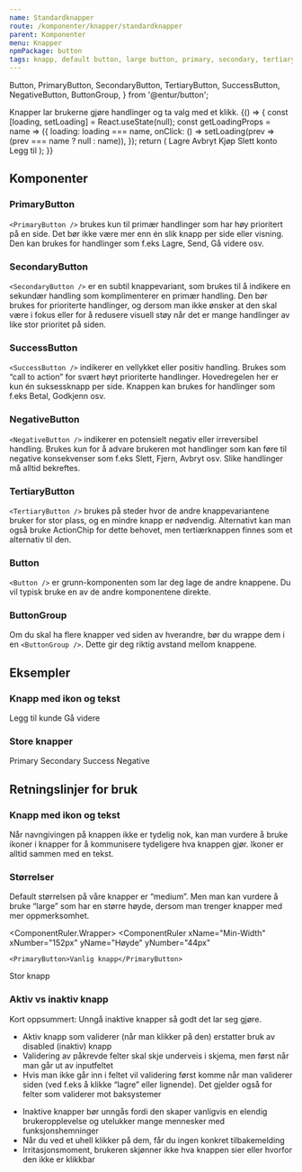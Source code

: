 ```yaml
---
name: Standardknapper
route: /komponenter/knapper/standardknapper
parent: Komponenter
menu: Knapper
npmPackage: button
tags: knapp, default button, large button, primary, secondary, tertiary, primær, sekundær, tertiær
---
```


  Button,
  PrimaryButton,
  SecondaryButton,
  TertiaryButton,
  SuccessButton,
  NegativeButton,
  ButtonGroup,
} from '@entur/button';

<PageHeader>
  Knapper lar brukerne gjøre handlinger og ta valg med et klikk.
</PageHeader>

<Playground>
  {() => {
    const [loading, setLoading] = React.useState(null);
    const getLoadingProps = name => ({
      loading: loading === name,
      onClick: () => setLoading(prev => (prev === name ? null : name)),
    });
    return (
      <ButtonGroup
        style={{
          display: 'flex',
          alignItems: 'center',
          justifyContent: 'center',
        }}
      >
        <PrimaryButton {...getLoadingProps('primary')}>Lagre</PrimaryButton>
        <SecondaryButton {...getLoadingProps('secondary')}>
          Avbryt
        </SecondaryButton>
        <SuccessButton {...getLoadingProps('success')}>Kjøp</SuccessButton>
        <NegativeButton {...getLoadingProps('negative')}>
          Slett konto
        </NegativeButton>
        <TertiaryButton>Legg til</TertiaryButton>
      </ButtonGroup>
    );
  }}
</Playground>

## Komponenter

### PrimaryButton

<ImportStatement imports="PrimaryButton" />
<Props of={PrimaryButton} />

`<PrimaryButton />` brukes kun til primær handlinger som har høy prioritert på en side. Det bør ikke være mer enn én slik knapp per side eller visning. Den kan brukes for handlinger som f.eks Lagre, Send, Gå videre osv.

### SecondaryButton

<ImportStatement imports="SecondaryButton" />
<Props of={SecondaryButton} />

`<SecondaryButton />` er en subtil knappevariant, som brukes til å indikere en sekundær handling som komplimenterer en primær handling. Den bør brukes for prioriterte handlinger, og dersom man ikke ønsker at den skal være i fokus eller for å redusere visuell støy når det er mange handlinger av like stor prioritet på siden.

### SuccessButton

<ImportStatement imports="SuccessButton" />
<Props of={SuccessButton} />

`<SuccessButton />` indikerer en vellykket eller positiv handling. Brukes som “call to action” for svært høyt prioriterte handlinger. Hovedregelen her er kun én suksessknapp per side. Knappen kan brukes for handlinger som f.eks Betal, Godkjenn osv.

### NegativeButton

<ImportStatement imports="NegativeButton" />
<Props of={NegativeButton} />

`<NegativeButton />` indikerer en potensielt negativ eller irreversibel handling. Brukes kun for å advare brukeren mot handlinger som kan føre til negative konsekvenser som f.eks Slett, Fjern, Avbryt osv. Slike handlinger må alltid bekreftes.

### TertiaryButton

<ImportStatement imports="TertiaryButton" />
<Props of={TertiaryButton} />

`<TertiaryButton />` brukes på steder hvor de andre knappevariantene bruker for stor plass, og en mindre knapp er nødvendig. Alternativt kan man også bruke ActionChip for dette behovet, men tertiærknappen finnes som et alternativ til den.

### Button

<ImportStatement imports="Button" />
<Props of={Button} />

`<Button />` er grunn-komponenten som lar deg lage de andre knappene. Du vil typisk bruke en av de andre komponentene direkte.

### ButtonGroup

<ImportStatement imports="ButtonGroup" />
<Props of={ButtonGroup} />

Om du skal ha flere knapper ved siden av hverandre, bør du wrappe dem i en `<ButtonGroup />`. Dette gir deg riktig avstand mellom knappene.

## Eksempler

### Knapp med ikon og tekst

<Playground>
  <ButtonGroup>
    <SecondaryButton>
      <AddIcon /> Legg til kunde
    </SecondaryButton>
    <SuccessButton>
      Gå videre <ForwardIcon />
    </SuccessButton>
  </ButtonGroup>
</Playground>

### Store knapper

<Playground>
  <ButtonGroup>
    <PrimaryButton size="large">Primary</PrimaryButton>
    <SecondaryButton size="large">Secondary</SecondaryButton>
    <SuccessButton size="large">Success</SuccessButton>
    <NegativeButton size="large">Negative</NegativeButton>
  </ButtonGroup>
</Playground>

## Retningslinjer for bruk

### Knapp med ikon og tekst

Når navngivingen på knappen ikke er tydelig nok, kan man vurdere å bruke
ikoner i knapper for å kommunisere tydeligere hva knappen gjør. Ikoner er
alltid sammen med en tekst.

### Størrelser

Default størrelsen på våre knapper er “medium”. Men man kan vurdere å bruke
“large” som har en større høyde, dersom man trenger knapper med mer oppmerksomhet.

<ComponentRuler.Wrapper>
  <ComponentRuler
    xName="Min-Width"
    xNumber="152px"
    yName="Høyde"
    yNumber="44px"
  >
    <PrimaryButton>Vanlig knapp</PrimaryButton>
  </ComponentRuler>
  <ComponentRuler
    xName="Min-Width"
    xNumber="188px"
    yName="Høyde"
    yNumber="60px"
  >
    <PrimaryButton size="large">Stor knapp</PrimaryButton>
  </ComponentRuler>
</ComponentRuler.Wrapper>

### Aktiv vs inaktiv knapp

Kort oppsummert: Unngå inaktive knapper så godt det lar seg gjøre.

<BestPractices>
  <Example type="do" src={doPic}>
    <ul>
      <li>
        Aktiv knapp som validerer (når man klikker på den) erstatter bruk av
        disabled (inaktiv) knapp
      </li>
      <li>
        Validering av påkrevde felter skal skje underveis i skjema, men først
        når man går ut av inputfeltet
      </li>
      <li>
        Hvis man ikke går inn i feltet vil validering først komme når man
        validerer siden (ved f.eks å klikke “lagre” eller lignende). Det gjelder
        også for felter som validerer mot baksystemer
      </li>
    </ul>
  </Example>
  <Example type="dont" src={dontPic}>
    <ul>
      <li>
        Inaktive knapper bør unngås fordi den skaper vanligvis en elendig
        brukeropplevelse og utelukker mange mennesker med funksjonshemninger
      </li>
      <li>
        Når du ved et uhell klikker på dem, får du ingen konkret tilbakemelding
      </li>
      <li>
        Irritasjonsmoment, brukeren skjønner ikke hva knappen sier eller hvorfor
        den ikke er klikkbar
      </li>
    </ul>
  </Example>
</BestPractices>
